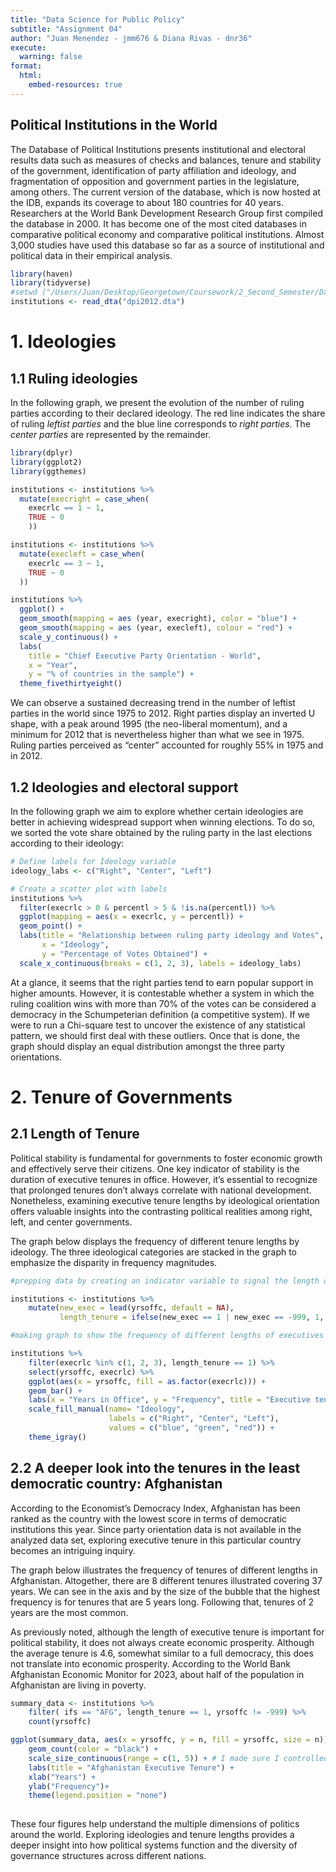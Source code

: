 ```yaml
---
title: "Data Science for Public Policy"
subtitle: "Assignment 04"
author: "Juan Menendez - jmm676 & Diana Rivas - dnr36"
execute:
  warning: false
format:
  html:
    embed-resources: true
---
```


## Political Institutions in the World

The Database of Political Institutions presents institutional and electoral results data such as measures of checks and balances, tenure and stability of the government, identification of party affiliation and ideology, and fragmentation of opposition and government parties in the legislature, among others. The current version of the database, which is now hosted at the IDB, expands its coverage to about 180 countries for 40 years. Researchers at the World Bank Development Research Group first compiled the database in 2000. It has become one of the most cited databases in comparative political economy and comparative political institutions. Almost 3,000 studies have used this database so far as a source of institutional and political data in their empirical analysis.

```r
library(haven)
library(tidyverse)
#setwd ("/Users/Juan/Desktop/Georgetown/Coursework/2_Second_Semester/Data_Science/assignment04")
institutions <- read_dta("dpi2012.dta")
```

# 1. Ideologies

## 1.1 Ruling ideologies

In the following graph, we present the evolution of the number of ruling parties according to their declared ideology. The red line indicates the share of ruling *leftist parties* and the blue line corresponds to *right parties*. The *center parties* are represented by the remainder.

```r
library(dplyr)
library(ggplot2)
library(ggthemes)

institutions <- institutions %>%
  mutate(execright = case_when(
    execrlc == 1 ~ 1,
    TRUE ~ 0
    ))

institutions <- institutions %>%
  mutate(execleft = case_when(
    execrlc == 3 ~ 1,
    TRUE ~ 0
  ))

institutions %>%
  ggplot() + 
  geom_smooth(mapping = aes (year, execright), color = "blue") + 
  geom_smooth(mapping = aes (year, execleft), colour = "red") +
  scale_y_continuous() +
  labs(
    title = "Chief Executive Party Orientation - World",
    x = "Year",
    y = "% of countries in the sample") +
  theme_fivethirtyeight()
```

We can observe a sustained decreasing trend in the number of leftist parties in the world since 1975 to 2012. Right parties display an inverted U shape, with a peak around 1995 (the neo-liberal momentum), and a minimum for 2012 that is nevertheless higher than what we see in 1975. Ruling parties perceived as "center" accounted for roughly 55% in 1975 and in 2012.

## 1.2 Ideologies and electoral support

In the following graph we aim to explore whether certain ideologies are better in achieving widespread support when winning elections. To do so, we sorted the vote share obtained by the ruling party in the last elections according to their ideology:

```r
# Define labels for Ideology variable
ideology_labs <- c("Right", "Center", "Left")

# Create a scatter plot with labels
institutions %>%
  filter(execrlc > 0 & percentl > 5 & !is.na(percentl)) %>%
  ggplot(mapping = aes(x = execrlc, y = percentl)) +
  geom_point() +
  labs(title = "Relationship between ruling party ideology and Votes",
       x = "Ideology",
       y = "Percentage of Votes Obtained") +
  scale_x_continuous(breaks = c(1, 2, 3), labels = ideology_labs) 
```

At a glance, it seems that the right parties tend to earn popular support in higher amounts. However, it is contestable whether a system in which the ruling coalition wins with more than 70% of the votes can be considered a democracy in the Schumpeterian definition (a competitive system). If we were to run a Chi-square test to uncover the existence of any statistical pattern, we should first deal with these outliers. Once that is done, the graph should display an equal distribution amongst the three party orientations. 


# 2. Tenure of Governments 

## 2.1 Length of Tenure 

Political stability is fundamental for governments to foster economic growth and effectively serve their citizens. One key indicator of stability is the duration of executive tenures in office. However, it's essential to recognize that prolonged tenures don't always correlate with national development. Nonetheless, examining executive tenure lengths by ideological orientation offers valuable insights into the contrasting political realities among right, left, and center governments.


The graph below displays the frequency of different tenure lengths by ideology. The three ideological categories are stacked in the graph to emphasize the disparity in frequency magnitudes.

```r
#prepping data by creating an indicator variable to signal the length of a single executive's power

institutions <- institutions %>%
    mutate(new_exec = lead(yrsoffc, default = NA),
           length_tenure = ifelse(new_exec == 1 | new_exec == -999, 1, 0))

#making graph to show the frequency of different lengths of executives' tenure

institutions %>%
    filter(execrlc %in% c(1, 2, 3), length_tenure == 1) %>%
    select(yrsoffc, execrlc) %>%
    ggplot(aes(x = yrsoffc, fill = as.factor(execrlc))) +
    geom_bar() + 
    labs(x = "Years in Office", y = "Frequency", title = "Executive tenure by Ideology") +
    scale_fill_manual(name= "Ideology", 
                      labels = c("Right", "Center", "Left"), 
                      values = c("blue", "green", "red")) + 
    theme_igray() 


```

## 2.2 A deeper look into the tenures in the least democratic country: Afghanistan

According to the Economist's Democracy Index, Afghanistan has been ranked as the country with the lowest score in terms of democratic institutions this year. Since party orientation data is not available in the analyzed data set, exploring executive tenure in this particular country becomes an intriguing inquiry.

The graph below illustrates the frequency of tenures of different lengths in Afghanistan. Altogether, there are 8 different tenures illustrated covering 37 years. We can see in the axis and by the size of the bubble that the highest frequency is for tenures that are 5 years long. Following that, tenures of 2 years are the most common.  

As previously noted, although the length of executive tenure is important for political stability, it does not always create economic prosperity. Although the average tenure is 4.6, somewhat similar to a full democracy, this does not translate into economic prosperity. According to the World Bank Afghanistan Economic Monitor for 2023, about half of the population in Afghanistan are living in poverty. 


```r
summary_data <- institutions %>%
    filter( ifs == "AFG", length_tenure == 1, yrsoffc != -999) %>%
    count(yrsoffc)

ggplot(summary_data, aes(x = yrsoffc, y = n, fill = yrsoffc, size = n)) +
    geom_count(color = "black") +
    scale_size_continuous(range = c(1, 5)) + # I made sure I controlled the min and max size
    labs(title = "Afghanistan Executive Tenure") +
    xlab("Years") +
    ylab("Frequency")+
    theme(legend.position = "none") 
    
```

These four figures help understand the multiple dimensions of politics around the world. Exploring ideologies and tenure lengths provides a deeper insight into how political systems function and the diversity of governance structures across different nations.


